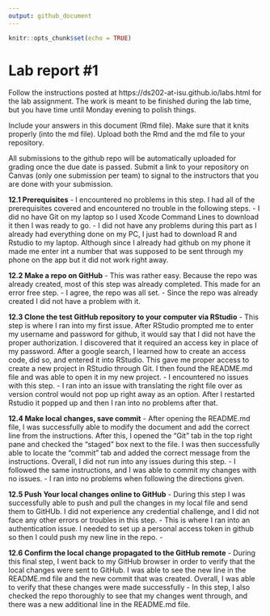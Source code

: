 ```yaml
---
output: github_document
---
```


<!-- README.md is generated from README.Rmd. Please edit the README.Rmd file -->


```r
knitr::opts_chunk$set(echo = TRUE)
```

# Lab report #1

Follow the instructions posted at https://ds202-at-isu.github.io/labs.html for the lab assignment. The work is meant to be finished during the lab time, but you have time until Monday evening to polish things.

Include your answers in this document (Rmd file). Make sure that it knits properly (into the md file). Upload both the Rmd and the md file to your repository.  

All submissions to the github repo will be automatically uploaded for grading once the due date is passed.
Submit a link to your repository on Canvas (only one submission per team) to signal to the instructors that you are done with your submission.

**12.1 Prerequisites**
- I encountered no problems in this step. I had all of the prerequisites covered and encountered no trouble in the following steps. 
- I did no have Git on my laptop so I used Xcode Command Lines to download it then I was ready to go.
- I did not have any problems during this part as I already had everything done on my PC, I just had to download R and Rstudio to my laptop. Although since I already had github on my phone it made me enter int a number that was supposed to be sent through my phone on the app but it did not work right away.

**12.2 Make a repo on GitHub**
- This was rather easy. Because the repo was already created, most of this step was already completed. This made for an error free step. 
- I agree, the repo was all set.
- Since the repo was already created I did not have a problem with it.

**12.3 Clone the test GitHub repository to your computer via RStudio**
- This step is where I ran into my first issue. After RStudio prompted me to enter my username and password for github, it would say that I did not have the proper authorization. I discovered that it required an access key in place of my password. After a google search, I learned how to create an access code, did so, and entered it into RStudio. This gave me proper access to create a new project in RStudio through Git. I then found the README.md file and was able to open it in my new project. 
- I encountered no issues with this step.
- I ran into an issue with translating the right file over as version control would not pop up right away as an option. After I restarted Rstudio it popped up and then I ran into no problems after that.

**12.4 Make local changes, save commit**
- After opening the README.md file, I was successfully able to modify the document and add the correct line from the instructions. After this, I opened the "Git" tab in the top right pane and checked the "staged" box next to the file. I was then successfully able to locate the "commit" tab and added the correct message from the instructions. Overall, I did not run into any issues during this step. 
- I followed the same instructions, and I was able to commit my changes with no issues.
- I ran into no problems when following the directions given.

**12.5 Push Your local changes online to GitHub**
- During this step I was successfully able to push and pull the changes in my local file and send them to GitHUb. I did not experience any credential challenge, and I did not face any other errors or troubles in this step. 
- This is where I ran into an authentication issue. I needed to set up a personal access token in github so then I could push my new line in the repo.
-

**12.6 Confirm the local change propagated to the GitHub remote**
- During this final step, I went back to my GitHub browser in order to verify that the local changes were sent to GitHub. I was able to see the new line in the README.md file and the new commit that was created. Overall, I was able to verify that these changes were made successfully 
- In this step, I also checked the repo thoroughly to see that my changes went through, and there was a new additional line in the README.md file. 



